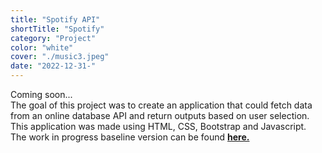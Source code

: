 ```yaml
---
title: "Spotify API"
shortTitle: "Spotify"
category: "Project"
color: "white"
cover: "./music3.jpeg"
date: "2022-12-31-"
---
```


Coming soon...<br />
The goal of this project was to create an application that could fetch data from an online database API and return outputs based on user selection.
This application was made using HTML, CSS, Bootstrap and Javascript.  
The work in progress baseline version can be found [**here.**](https://paul-matthew.github.io/Spotify-API/)